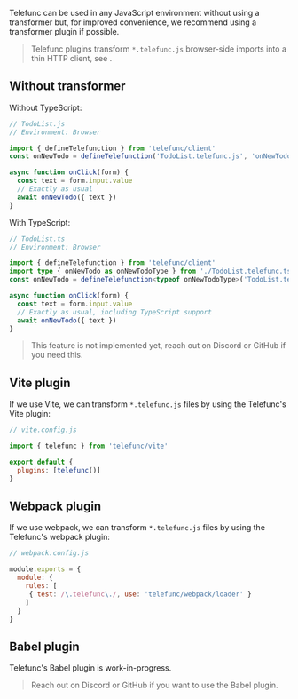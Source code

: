 
Telefunc can be used in any JavaScript environment without using a transformer but, for improved convenience, we recommend using a transformer plugin if possible.

> Telefunc plugins transform `*.telefunc.js` browser-side imports into a thin HTTP client, see <Link href="/tour" />.

## Without transformer

Without TypeScript:

```js
// TodoList.js
// Environment: Browser

import { defineTelefunction } from 'telefunc/client'
const onNewTodo = defineTelefunction('TodoList.telefunc.js', 'onNewTodo')

async function onClick(form) {
  const text = form.input.value
  // Exactly as usual
  await onNewTodo({ text })
}
```

With TypeScript:

```ts
// TodoList.ts
// Environment: Browser

import { defineTelefunction } from 'telefunc/client'
import type { onNewTodo as onNewTodoType } from './TodoList.telefunc.ts'
const onNewTodo = defineTelefunction<typeof onNewTodoType>('TodoList.telefunc.ts', 'onNewTodo')

async function onClick(form) {
  const text = form.input.value
  // Exactly as usual, including TypeScript support
  await onNewTodo({ text })
}
```

> This feature is not implemented yet, reach out on Discord or GitHub if you need this.

## Vite plugin

If we use Vite, we can transform `*.telefunc.js` files by using the Telefunc's Vite plugin:

```js
// vite.config.js

import { telefunc } from 'telefunc/vite'

export default {
  plugins: [telefunc()]
}
```

## Webpack plugin

If we use webpack, we can transform `*.telefunc.js` files by using the Telefunc's webpack plugin:

```js
// webpack.config.js

module.exports = {
  module: {
    rules: [
     { test: /\.telefunc\./, use: 'telefunc/webpack/loader' }
    ]
  }
}
```

## Babel plugin

Telefunc's Babel plugin is work-in-progress.

> Reach out on Discord or GitHub if you want to use the Babel plugin.
